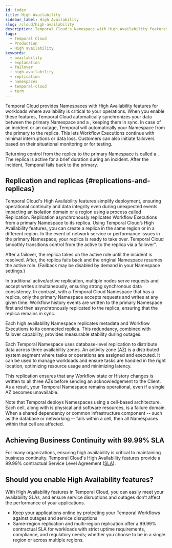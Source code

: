 ```yaml
---
id: index
title: High Availability
sidebar_label: High Availability
slug: /cloud/high-availability
description: Temporal Cloud's Namespace with High Availability featuress offer automated failover, synchronized data, and replication for workloads requiring disaster-tolerant deployment and 99.99% uptime.
tags:
  - Temporal Cloud
  - Production
  - High availability
keywords:
  - availability
  - explanation
  - failover
  - high-availability
  - replication
  - namespaces
  - temporal-cloud
  - term
---
```



Temporal Cloud provides Namespaces with High Availability features for workloads where availability is critical to your operations.
When you enable these features, Temporal Cloud automatically synchronizes your data between the primary Namespace and a <ToolTipTerm term="replica" tooltip="A replica is a synchronized copy of a Namespace. It ensures redundancy, fault tolerance, and minimal downtime during an incident or outage. A replica can take over operations if the primary Namespace becomes unavailable. It's synchronized up to the point of replication lag, where no further data is available." />, keeping them in sync.
In case of an incident or an outage, Temporal will automatically <ToolTipTerm term="failover" tooltip="A failover shifts Workflow Execution processing from a primary  Namespace to a replica during outages or other incidents. Temporal Cloud uses replication to duplicate data and prevent data loss during failover." /> your Namespace from the primary to the replica.
This lets Workflow Executions continue with minimal interruptions or data loss.
Customers can also initiate failovers based on their situational monitoring or for testing.

<CaptionedImage src="/img/cloud/high-availability/failover.png" title="On failover, the replica becomes active and the Namespace endpoint directs access to  it" />

Returning control from the replica to the primary Namespace is called a <ToolTipTerm term="failback" tooltip="A failback returns Workflow Execution processing to the primary Namespace from the replica after an incident resolves. This is automatic for Temporal-initiated failovers but can be disabled in region settings." />.
The replica is active for a brief duration during an incident.
After the incident, Temporal fails back to the primary.

## Replication and replicas {#replications-and-replicas}

Temporal Cloud's High Availability features simplify deployment, ensuring operational continuity and data integrity even during unexpected events impacting an isolation domain or a region using a process called Replication.
Replication asynchronously replicates Workflow Executions from a primary Namespace to its replica.
Using Temporal Cloud’s High Availability features, you can create a replica in the same region or in a different region.
In the event of network service or performance issues in the primary Namespace, your replica is ready to take over.
Temporal Cloud smoothly transitions control from the active to the replica via a failover".

After a failover, the replica takes on the active role until the incident is resolved.
After, the replica fails back and the original Namespace resumes the active role.
(Failback may be disabled by demand in your Namespace settings.)

In traditional active/active replication, multiple nodes serve requests and accept writes simultaneously, ensuring strong synchronous data consistency.
In contrast, with a Temporal Cloud Namespace that has a replica, only the primary Namespace accepts requests and writes at any given time.
Workflow history events are written to the primary Namespace first and then asynchronously replicated to the replica, ensuring that the replica remains in sync.

Each high availability Namespace replicates metadata and Workflow Executions to its connected replica.
This redundancy, combined with failover capability, provides measurable stability during outages.

<DiscoverableDisclosure label="Namespaces and built-in stability">
Each Temporal Namespace uses database-level replication to distribute data across three availability zones.
An activity zone (AZ) is a distributed system segment where tasks or operations are assigned and executed.
It can be used to manage workloads and ensure tasks are handled in the right location, optimizing resource usage and minimizing latency.

This replication ensures that any Workflow state or History changes is written to all three AZs before sending an acknowledgement to the Client.
As a result, your Temporal Namespace remains operational, even if a single AZ becomes unavailable.

Note that Temporal deploys Namespaces using a cell-based architecture.
Each cell, along with is physical and software resources, is a failure domain.
When a shared dependency or common infrastructure component -- such as the database or networking -- fails within a cell, then all Namespaces within that cell are affected.
</DiscoverableDisclosure>

## Achieving Business Continuity with 99.99% SLA

For many organizations, ensuring high availability is critical to maintaining business continuity.
Temporal Cloud's High Availability features provide a 99.99% contractual Service Level Agreement ([SLA](/cloud/sla)).

## Should you enable High Availability features?

With High Availability features in Temporal Cloud, you can easily meet your availability SLAs, and ensure service disruptions and outages don’t affect the performance of your applications.

- Keep your applications online by protecting your Temporal Workflows against outages and service disruptions
- Same-region replication and multi-region replication offer a 99.99% contractual SLA for workloads with strict uptime requirements, compliance, and regulatory needs; whether you choose to be in a single region or across multiple regions.
